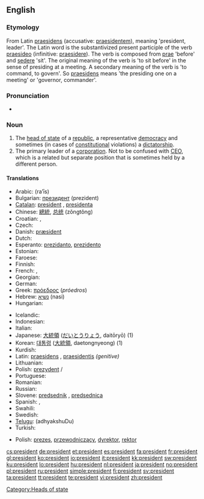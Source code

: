 {{also|président}}
==English==
{{wikipedia}}

===Etymology===
From Latin [[praesidens]] (accusative: [[praesidentem]]), meaning 'president, leader'. The Latin word is the substantivized present participle of the verb [[praesideo]] (infinitive: [[praesidere]]).  The verb is composed from [[prae]] 'before' and [[sedere]] 'sit'. The original meaning of the verb is 'to sit before' in the sense of presiding at a meeting. A secondary meaning of the verb is 'to command, to govern'. So [[praesidens]] means 'the presiding one on a meeting' or 'governor, commander'.

===Pronunciation===
* {{audio|en-us-president.ogg|Audio (US)}}

===Noun===
{{en-noun}}

# The [[head of state]] of a [[republic]], a representative [[democracy]] and sometimes (in cases of [[constitutional]] violations) a [[dictatorship]].
# The primary leader of a [[corporation]].  Not to be confused with [[CEO]], which is a related but separate position that is sometimes held by a different person.

====Translations====
{{trans-top|The head of state of a republic}}
* Arabic: {{Arab|[[رئيس]]}} (ra’īs) {{m}}
* Bulgarian: [[президент]] (prezident) {{m}}
* [[Catalan]]: [[#Catalan|president]] {{m}}, [[presidenta]] {{f}}
* Chinese: [[總統]], [[总统]] (zǒngtǒng)
* Croatian: {{t+|hr|predsjednik|m|alt=prédsjednīk}}, {{t-|hr|predsjednica|f|alt=prédsjednica}}
* Czech: {{t+|cs|prezident|m}}
* Danish: [[præsident]] {{c}}
* Dutch: {{t+|nl|president|m}}
* Esperanto: [[prezidanto]], [[prezidento]]
* Estonian: {{t+|et|president}}
* Faroese: {{t-|fo|forseti|m|xs=Faroese}}
* Finnish: {{t+|fi|presidentti}}
* French: {{t+|fr|président|m}}, {{t+|fr|présidente|f}}
* Georgian: {{t|ka|პრეზიდენტი|tr=prezidenti|xs=Georgian}}
* German: {{t+|de|Präsident|m}}
* Greek: [[πρόεδρος]] (''próedros'') {{c}}
* Hebrew: [[נשיא]] (nasi)
* Hungarian: {{t+|hu|elnök}}
{{trans-mid}}
* Icelandic: {{t+|is|forseti|m}}
* Indonesian: {{t-|id|presiden|xs=Indonesian}}
* Italian: {{t+|it|presidente|m}}
* Japanese: [[大統領]] ([[だいとうりょう]], daitōryō) (1)
* Korean: [[대통령]] ([[大統領]], daetongnyeong) (1)
* Kurdish: {{ku-Arab|[[سه‌رۆک]]}}
* Latin: [[praesidens]] {{m}}, [[praesidentis]] ''(genitive)''
* Lithuanian: {{t+|lt|prezidentas|m|xs=Lithuanian}}
* Polish: [[prezydent]] {{m}} / {{f}}
* Portuguese: {{t+|pt|presidente|m}}
* Romanian: {{t+|ro|preşedinte|m|f}}
* Russian: {{t|ru|президент|m|tr=prezidént|sc=Cyrl}}
* Slovene: [[predsednik]] {{m}}, [[predsednica]] {{f}}
* Spanish: {{t+|es|presidente|m}}, {{t-|es|presidenta|f}}
* Swahili: {{t+|sw|rais|xs=Swahili}}
* Swedish: {{t+|sv|president|c}}
* [[Telugu]]: {{t|te|అధ్యక్షుడు|sc=Telu}} (adhyakshuDu)
* Turkish: {{t+|tr|cumhurbaşkanı}}
{{trans-bottom}}

{{trans-top|The primary leader of a corporation}}
* Polish: [[prezes]], [[przewodniczący]], [[dyrektor]], [[rektor]]
{{trans-mid}}
{{trans-bottom}}

[[Category:Heads of state]]

[[cs:president]]
[[de:president]]
[[et:president]]
[[es:president]]
[[fa:president]]
[[fr:president]]
[[gl:president]]
[[ko:president]]
[[io:president]]
[[it:president]]
[[kk:president]]
[[sw:president]]
[[ku:president]]
[[lo:president]]
[[hu:president]]
[[nl:president]]
[[ja:president]]
[[no:president]]
[[pl:president]]
[[ru:president]]
[[simple:president]]
[[fi:president]]
[[sv:president]]
[[ta:president]]
[[tt:president]]
[[te:president]]
[[vi:president]]
[[zh:president]]